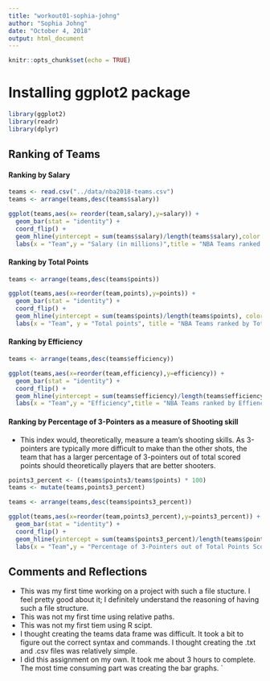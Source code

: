 ```yaml
---
title: "workout01-sophia-johng"
author: "Sophia Johng"
date: "October 4, 2018"
output: html_document
---
```


```r
knitr::opts_chunk$set(echo = TRUE)
```

# Installing ggplot2 package
```r
library(ggplot2)
library(readr)
library(dplyr)
```

## Ranking of Teams 

#### Ranking by Salary
```r
teams <- read.csv("../data/nba2018-teams.csv")
teams <- arrange(teams,desc(teams$salary))

ggplot(teams,aes(x= reorder(team,salary),y=salary)) +
  geom_bar(stat = "identity") +
  coord_flip() +
  geom_hline(yintercept = sum(teams$salary)/length(teams$salary),color = "pink", size = 1.5) +
  labs(x = "Team",y = "Salary (in millions)",title = "NBA Teams ranked by Total Salary")
```

#### Ranking by Total Points 
```r
teams <- arrange(teams,desc(teams$points)) 

ggplot(teams,aes(x=reorder(team,points),y=points)) +
  geom_bar(stat = "identity") +
  coord_flip() +
  geom_hline(yintercept = sum(teams$points)/length(teams$points), color = "purple", size = 1.5) +
  labs(x = "Team", y = "Total points", title = "NBA Teams ranked by Total Points")
```

#### Ranking by Efficiency
```r
teams <- arrange(teams,desc(teams$efficiency)) 

ggplot(teams,aes(x=reorder(team,efficiency),y=efficiency)) +
  geom_bar(stat = "identity") +
  coord_flip() +
  geom_hline(yintercept = sum(teams$efficiency)/length(teams$efficiency),color = "blue", size = 1.5) +
  labs(x = "Team",y = "Efficiency",title = "NBA Teams ranked by Effiency")
```

#### Ranking by Percentage of 3-Pointers as a measure of Shooting skill

* This index would, theoretically, measure a team's shooting skills. As 3-pointers are typically more difficult to make than the other shots, the team that has a larger percentage of 3-pointers out of total scored points should theoretically players that are better shooters.

```r
points3_percent <- ((teams$points3/teams$points) * 100)
teams <- mutate(teams,points3_percent)

teams <- arrange(teams,desc(teams$points3_percent))

ggplot(teams,aes(x=reorder(team,points3_percent),y=points3_percent)) +
  geom_bar(stat = "identity") +
  coord_flip() +
  geom_hline(yintercept = sum(teams$points3_percent)/length(teams$points3_percent),color = "green", size = 1.5) +
  labs(x = "Team",y = "Percentage of 3-Pointers out of Total Points Scored",title = "NBA Teams ranked by Percentage of 3-Pointers")
```


## Comments and Reflections 

* This was my first time working on a project with such a file stucture. I feel pretty good about it; I definitely understand the reasoning of having such a file structure.
* This was not my first time using relative paths. 
* This was not my first tiem using R scipt.
* I thought creating the teams data frame was difficult. It took a bit to figure out the correct syntax and commands. I thought creating the .txt and .csv files was relatively simple.
* I did this assignment on my own. It took me about 3 hours to complete. The most time consuming part was creating the bar graphs. 
`